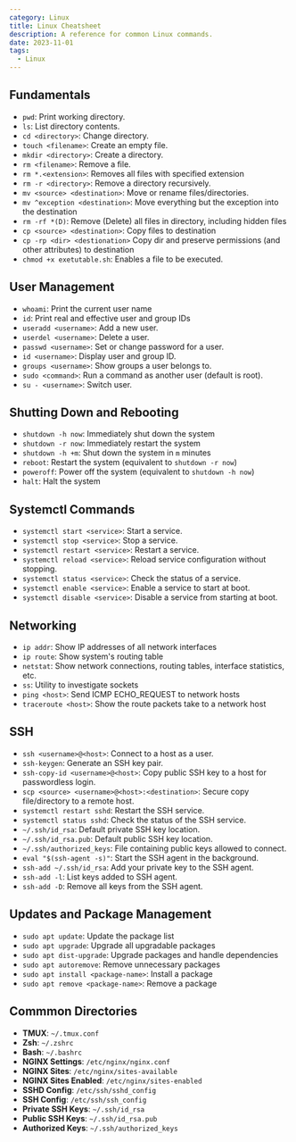 ```yaml
---
category: Linux
title: Linux Cheatsheet
description: A reference for common Linux commands.
date: 2023-11-01
tags:
  - Linux
---
```


## Fundamentals
- `pwd`: Print working directory.
- `ls`: List directory contents.
- `cd <directory>`: Change directory.
- `touch <filename>`: Create an empty file.
- `mkdir <directory>`: Create a directory.
- `rm <filename>`: Remove a file.
- `rm *.<extension>`: Removes all files with specified extension
- `rm -r <directory>`: Remove a directory recursively.
- `mv <source> <destination>`: Move or rename files/directories.
- `mv ^exception <destination>`: Move everything but the exception into the destination
- `rm -rf *(D)`: Remove (Delete) all files in directory, including hidden files
- `cp <source> <destination>`: Copy files to destination
- `cp -rp <dir> <destionation>` Copy dir and preserve permissions (and other attributes) to destination
- `chmod +x exetutable.sh`: Enables a file to be executed.

## User Management
- `whoami`: Print the current user name
- `id`: Print real and effective user and group IDs
- `useradd <username>`: Add a new user.
- `userdel <username>`: Delete a user.
- `passwd <username>`: Set or change password for a user.
- `id <username>`: Display user and group ID.
- `groups <username>`: Show groups a user belongs to.
- `sudo <command>`: Run a command as another user (default is root).
- `su - <username>`: Switch user.

## Shutting Down and Rebooting
- `shutdown -h now`: Immediately shut down the system
- `shutdown -r now`: Immediately restart the system
- `shutdown -h +m`: Shut down the system in `m` minutes
- `reboot`: Restart the system (equivalent to `shutdown -r now`)
- `poweroff`: Power off the system (equivalent to `shutdown -h now`)
- `halt`: Halt the system

## Systemctl Commands
- `systemctl start <service>`: Start a service.
- `systemctl stop <service>`: Stop a service.
- `systemctl restart <service>`: Restart a service.
- `systemctl reload <service>`: Reload service configuration without stopping.
- `systemctl status <service>`: Check the status of a service.
- `systemctl enable <service>`: Enable a service to start at boot.
- `systemctl disable <service>`: Disable a service from starting at boot.

## Networking
- `ip addr`: Show IP addresses of all network interfaces
- `ip route`: Show system's routing table
- `netstat`: Show network connections, routing tables, interface statistics, etc.
- `ss`: Utility to investigate sockets
- `ping <host>`: Send ICMP ECHO_REQUEST to network hosts
- `traceroute <host>`: Show the route packets take to a network host

## SSH
- `ssh <username>@<host>`: Connect to a host as a user.
- `ssh-keygen`: Generate an SSH key pair.
- `ssh-copy-id <username>@<host>`: Copy public SSH key to a host for passwordless login.
- `scp <source> <username>@<host>:<destination>`: Secure copy file/directory to a remote host.
- `systemctl restart sshd`: Restart the SSH service.
- `systemctl status sshd`: Check the status of the SSH service.
- `~/.ssh/id_rsa`: Default private SSH key location.
- `~/.ssh/id_rsa.pub`: Default public SSH key location.
- `~/.ssh/authorized_keys`: File containing public keys allowed to connect.
- `eval "$(ssh-agent -s)"`: Start the SSH agent in the background.
- `ssh-add ~/.ssh/id_rsa`: Add your private key to the SSH agent.
- `ssh-add -l`: List keys added to SSH agent.
- `ssh-add -D`: Remove all keys from the SSH agent.

## Updates and Package Management
- `sudo apt update`: Update the package list
- `sudo apt upgrade`: Upgrade all upgradable packages
- `sudo apt dist-upgrade`: Upgrade packages and handle dependencies
- `sudo apt autoremove`: Remove unnecessary packages
- `sudo apt install <package-name>`: Install a package
- `sudo apt remove <package-name>`: Remove a package

## Commmon Directories
- **TMUX**: `~/.tmux.conf`
- **Zsh**: `~/.zshrc`
- **Bash**: `~/.bashrc`
- **NGINX Settings**: `/etc/nginx/nginx.conf`
- **NGINX Sites**: `/etc/nginx/sites-available`
- **NGINX Sites Enabled**: `/etc/nginx/sites-enabled`
- **SSHD Config**: `/etc/ssh/sshd_config`
- **SSH Config**: `/etc/ssh/ssh_config`
- **Private SSH Keys**: `~/.ssh/id_rsa`
- **Public SSH Keys**: `~/.ssh/id_rsa.pub`
- **Authorized Keys**: `~/.ssh/authorized_keys`
